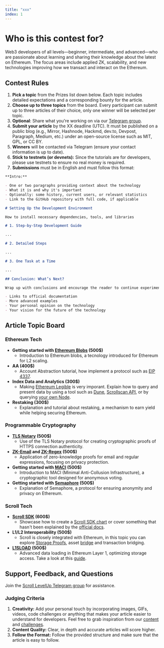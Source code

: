 ```yaml
---
title: "xxx"
index: 1
---
```


# Who is this contest for?

Web3 developers of all levels—beginner, intermediate, and advanced—who are passionate about learning and sharing their knowledge about the latest on Ethereum. The focus areas include applied ZK, scalability, and new technologies improving how we transact and interact on the Ethereum.

## Contest Rules

1. **Pick a topic** from the Prizes list down below. Each topic includes detailed expectations and a corresponding bounty for the article.
2. **Choose up to three topics** from the board. Every participant can submit up to three articles of their choice, only one winner will be selected per topic.
3. **Optional**: Share what you're working on via our [Telegram group](https://t.me/+0tvdw8QMJBMyOTli).
4. **Submit your article** by the XX deadline (UTC). It must be published on a public blog (e.g., Mirror, Hashnode, Hackmd, dev.to, Devpost, Paragraph, Medium, etc.) under an open-source license such as MIT, GPL, or CC BY.
5. **Winners** will be contacted via Telegram (ensure your contact information is up to date).
6. **Stick to testnets (or devnets):** Since the tutorials are for developers, please use testnets to ensure no real money is required.
7. **Submissions** must be in English and must follow this format:

```markdown
**Intro:**

- One or two paragraphs providing context about the technology
- What it is and why it's important
- Optionally: some history, current users, or relevant statistics
- Link to the GitHub repository with full code, if applicable

# Setting Up the Development Environment

How to install necessary dependencies, tools, and libraries

# 1. Step-by-Step Development Guide

...

# 2. Detailed Steps

...

# 3. One Task at a Time

...

## Conclusion: What’s Next?

Wrap up with conclusions and encourage the reader to continue experimenting. You can include:

- Links to official documentation
- More advanced examples
- Your personal opinion on the technology
- Your vision for the future of the technology
```

## Article Topic Board

### Ethereum Tech

- **Getting started with [Ethereum Blobs](https://eips.ethereum.org/EIPS/eip-4844) (500$)**
  - Introduction to Ethereum blobs, a tecnology introduced for Ethereum for L2 scaling.
- **AA (400$)**
  - Account Abstraction tutorial, how implement a protocol such as [EIP 4337](https://eips.ethereum.org/EIPS/eip-4337).
- **Index Data and Analytics (300$)**
  - Making [Ethereum Legible](https://vitalik.eth.limo/general/2024/09/28/alignment.html) is very imporant. Explain how to query and present data by using a tool such as [Dune](https://dune.com/), [Scrollscan API](https://docs.scrollscan.com/), or by querying [your own Node](https://docs.scroll.io/en/developers/guides/running-a-scroll-node/).
- **Restaking (300$)**
  - Explanation and tutorial about restaking, a mechanism to earn yield while helping securing Ethereum.

### Programmable Cryptography

- **[TLS Notary](https://tlsnotary.org/) (500$)**
  - Use of the TLS Notary protocol for creating cryptographic proofs of HTTPS connection authenticity.
- **[ZK-Email](https://prove.email/) and [ZK-Regex](https://github.com/zkemail/zk-regex) (500$)**
  - Application of zero-knowledge proofs for email and regular expressions, focusing on privacy protection.
- **Getting started with [MACI](https://maci.pse.dev/) (500$)**
  - Introduction to MACI (Minimal Anti-Collusion Infrastructure), a cryptographic tool designed for anonymous voting.
- **Getting started with [Semaphore](https://semaphore.pse.dev/) (500$)**
  - Explanation of Semaphore, a protocol for ensuring anonymity and privacy on Ethereum.

### Scroll Tech

- **[Scroll SDK](https://docs.scroll.io/en/sdk/) (600$)**
  - Showcase how to create a [Scroll SDK chart](https://github.com/scroll-tech/scroll-sdk/tree/develop/charts) or cover something that hasn't been explained by the [official docs](https://docs.scroll.io/en/sdk/).
- **L1/L2 Interoperability (500$)**
  - Scroll is closely integrated with Ethereum, in this topic you can explore [Storage Proofs](https://docs.scroll.io/en/technology/sequencer/zktrie/), asset [bridge](https://docs.scroll.io/en/developers/l1-and-l2-bridging/) and transaction bridging.
- **[L1SLOAD](https://scroll.io/blog/towards-the-wallet-endgame-with-keystore) (500$)**
  - Advanced data loading in Ethereum Layer 1, optimizing storage access. Take a look at this [guide](https://www.levelup.xyz/content/l1sload-guide-read-the-l1-state-from-l2).

## Support, Feedback, and Questions

Join the [Scroll LevelUp Telegram group](https://t.me/+0tvdw8QMJBMyOTli) for assistance.

### Judging Criteria

1. **Creativity:** Add your personal touch by incorporating images, GIFs, videos, code challenges or anything that makes your article easier to understand for developers. Feel free to grab inspiration from our [content](/content) and [challenges](/challenges).
2. **Content Quality:** Clear, in depth and accurate articles will score higher.
3. **Follow the Format:** Follow the provided structure and make sure that the article is easy to follow.
